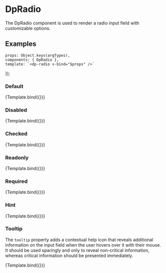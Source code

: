 
<Meta
  title="Components/Radio"
  component={DpRadio} />

# DpRadio

The DpRadio component is used to render a radio input field with customizable options.

## Examples

    props: Object.keys(argTypes),
    components: { DpRadio },
    template: `<dp-radio v-bind="$props" />`
});

### Default

<Canvas>
    <Story
        name="Default"
        args={{
            id: 'radioId',
            label: {
              text: 'Choose a option'
            }
        }}>
        {Template.bind({})}
    </Story>
</Canvas>

### Disabled

<Canvas>
    <Story
        name="Disabled"
        args={{
            id: 'radioId',
            label: {
              text: 'Choose a option'
            },
            disabled: true
        }}>
        {Template.bind({})}
    </Story>
</Canvas>

### Checked

<Canvas>
    <Story
        name="Checked"
        args={{
            id: 'radioId',
            label: {
              text: 'Choose an option'
            },
            checked: true
        }}>
        {Template.bind({})}
    </Story>
</Canvas>

### Readonly

<Canvas>
    <Story
        name="Readonly"
        args={{
            id: 'radioId',
            label: {
              text: 'Choose a option'
            },
            readonly: true
        }}>
        {Template.bind({})}
    </Story>
</Canvas>

### Required

<Canvas>
    <Story
        name="Required"
        args={{
            id: 'radioId',
            label: {
              text: 'Choose a option'
            },
            required: true
        }}>
        {Template.bind({})}
    </Story>
</Canvas>

### Hint

<Canvas>
    <Story
        name="Hint"
        args={{
            id: 'radioId',
            label: {
              text: 'Choose a option',
              hint: "This is a hint"
            }
        }}>
        {Template.bind({})}
    </Story>
</Canvas>

### Tooltip

The `tooltip` property adds a contextual help icon that reveals additional information on the input field when the user
hovers over it with their mouse. It should be used sparingly and only to reveal non-critical information, whereas
critical information should be presented immediately.

<Canvas>
    <Story
        name="Tooltip"
        args={{
            id: 'radioId',
            label: {
              text: 'Choose a option',
              tooltip: "This is a tooltip"
            }
        }}>
        {Template.bind({})}
    </Story>
</Canvas>
